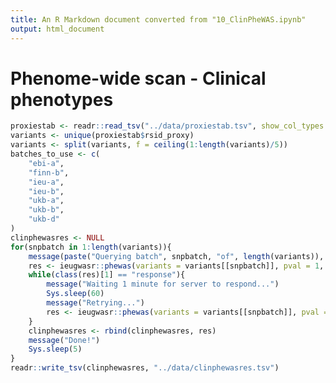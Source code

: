 ```yaml
---
title: An R Markdown document converted from "10_ClinPheWAS.ipynb"
output: html_document
---
```


# Phenome-wide scan - Clinical phenotypes

```r
proxiestab <- readr::read_tsv("../data/proxiestab.tsv", show_col_types = FALSE)
variants <- unique(proxiestab$rsid_proxy)
variants <- split(variants, f = ceiling(1:length(variants)/5))
batches_to_use <- c(
    "ebi-a",
    "finn-b",
    "ieu-a",
    "ieu-b",
    "ukb-a",
    "ukb-b",
    "ukb-d"
)
clinphewasres <- NULL
for(snpbatch in 1:length(variants)){
    message(paste("Querying batch", snpbatch, "of", length(variants)), ".")
    res <- ieugwasr::phewas(variants = variants[[snpbatch]], pval = 1, batch = batches_to_use)
    while(class(res)[1] == "response"){
        message("Waiting 1 minute for server to respond...")
        Sys.sleep(60)
        message("Retrying...")
        res <- ieugwasr::phewas(variants = variants[[snpbatch]], pval = 1, batch = batches_to_use)
    }
    clinphewasres <- rbind(clinphewasres, res)
    message("Done!")
    Sys.sleep(5)
}
readr::write_tsv(clinphewasres, "../data/clinphewasres.tsv")
```

